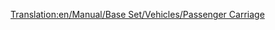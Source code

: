 [[Translation:en/Manual/Base Set/Vehicles/Passenger Carriage]]
{{en/Trains Carriages new|NormalCost=£ 1,447 ($ 2,894)
|Picture= [[File:en/Passengercarriage.png]] [[File:en/Passengercarriagex.png]] [[File:en/Passengercarriagetoyland.png]]
|NormalWeight=25 / 27 t
|NormalCapacity=40 passengers
|MonoCost="
|MonoWeight=25 / 27 t
|MonoCapacity=45 passengers
|MagCost="
|MagWeight=25 / 27 t
|MagCapacity=47 passengers
|Description=Just your typical people carrier. Consists of a light-weight framework with benches inside. On the benches people sit as they fall asleep, read or converse until they reach their destination.
}}